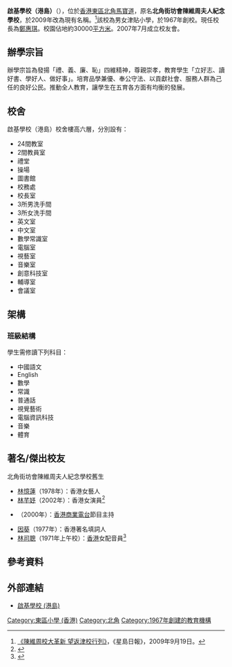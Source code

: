 {{Coord|22.2920414|114.2027799|source:GoogleMaps|display=title}}
{{Distinguish|啟基學校}}
{{Infobox School
| name = 啟基學校（港島）
| other_name = Chan's Creative School (Hong Kong Island)
| image = [[File:Chan's_Creative_School_(H.K.Island,_full_view_and_blue_sky).jpg|280px]]
| motto = 禮、義、廉、恥
| established = 1967年
| type = 男女津貼小學
| affiliation = 北角區街坊福利事務促進會
| district = [[東區_(香港)|東區]]
| grades = 小一至小六，共15班
| superintendent = 馬偉雄
| principal = [[鄭惠琪|鄭惠琪]]
| students = 
| athletics = 
| conference = 
| address = [[香港|香港]][[東區_(香港)|東區]][[北角|北角]]馬寶道82號
| tel = 2561 0821
| fax = 2561 0839
| mail = ccshki@ccshki.edu.hk
| website = http://www.ccshki.edu.hk/
}}

'''啟基學校（港島）'''（{{lang-en|Chan's Creative School (Hong Kong Island)}}），位於[[香港|香港]][[東區_(香港)|東區]][[北角|北角]][[馬寶道|馬寶道]]，原名'''北角街坊會陳維周夫人紀念學校'''，於2009年改為現有名稱。<ref>[http://hk.news.yahoo.com/article/090918/3/easr.html 《陳維周校大革新 望返津校行列》]{{dead link|date=2017年12月 |bot=InternetArchiveBot |fix-attempted=yes }}，《星島日報》，2009年9月19日。</ref>該校為男女津貼小學，於1967年創校。現任校長為[[鄭惠琪|鄭惠琪]]。校園佔地約30000[[平方米|平方米]]。2007年7月成立校友會。

== 辦學宗旨 ==
辦學宗旨為發揚「禮、義、廉、恥」四維精神，尊親崇孝，教育學生「立好志、讀好書、學好人、做好事」。培育品學兼優、奉公守法、以貢獻社會、服務人群為己任的良好公民。推動全人教育，讓學生在五育各方面有均衡的發展。

== 校舍 ==
啟基學校（港島）校舍樓高六層，分別設有：
* 24間教室
* 2間教員室
* 禮堂 	 
* 操場
* 圖書館
* 校務處
* 校長室
* 3所男洗手間
* 3所女洗手間
* 英文室
* 中文室
* 數學常識室
* 電腦室
* 視藝室
* 音樂室
* 創意科技室
* 輔導室
* 會議室

== 架構 ==
=== 班級結構 ===
學生需修讀下列科目：

*中國語文
*English
*數學
*常識
*普通話
*視覺藝術
*電腦資訊科技
*音樂
*體育

==著名/傑出校友==
;北角街坊會陳維周夫人紀念學校舊生
* [[林憶蓮|林憶蓮]]（1978年）：香港女藝人
* [[林芊妤|林芊妤]]（2002年）：香港女演員<ref name="林芊妤被誤會智商低捱藤條離家出走">{{Cite web |url=http://orientaldaily.on.cc/cnt/entertainment/20170722/00282_070.html |title=林芊妤被誤會智商低捱藤條離家出走，東方日報，2017-7-22 |accessdate=2019-02-16 |archive-date=2020-09-25 |archive-url=https://web.archive.org/web/20200925003351/https://orientaldaily.on.cc/cnt/entertainment/20170722/00282_070.html |dead-url=no }}</ref>
* {{link-yue|伍甄琪|伍甄琪}}（2000年）：[[香港商業電台|香港商業電台]]節目主持
* [[因葵|因葵]]（1977年）：香港著名填詞人
* [[林司聰|林司聰]]（1971年上午校）：[[香港|香港]]女配音員<ref>{{cite news |title=十一校畢業禮 陳維周夫人校 |url=https://mmis.hkpl.gov.hk/coverpage/-/coverpage/view?_coverpage_WAR_mmisportalportlet_hsf=%E7%95%A2%E6%A5%AD%E7%A6%AE&p_r_p_-1078056564_c=QF757YsWv59IJkls4ouG36igDgpbswGQ&_coverpage_WAR_mmisportalportlet_o=262&_coverpage_WAR_mmisportalportlet_actual_q=%28%20verbatim_dc.collection%3A%28%22Old%5C%20HK%5C%20Newspapers%22%29%20%29%20AND+%28%20%28%20allTermsMandatory%3A%28true%29%20OR+all_dc.title%3A%28%E7%95%A2%E6%A5%AD%E7%A6%AE%29%20OR+all_dc.creator%3A%28%E7%95%A2%E6%A5%AD%E7%A6%AE%29%20OR+all_dc.contributor%3A%28%E7%95%A2%E6%A5%AD%E7%A6%AE%29%20OR+all_dc.subject%3A%28%E7%95%A2%E6%A5%AD%E7%A6%AE%29%20OR+fulltext%3A%28%E7%95%A2%E6%A5%AD%E7%A6%AE%29%20OR+all_dc.description%3A%28%E7%95%A2%E6%A5%AD%E7%A6%AE%29%20%29%20%29&_coverpage_WAR_mmisportalportlet_sort_field=dc.publicationdate_bsort&_coverpage_WAR_mmisportalportlet_sort_order=asc&_coverpage_WAR_mmisportalportlet_filter=dc.publicationdate_dt%3A%5B1970-01-01T00%3A00%3A00Z+TO+1979-12-31T15%3A59%3A59Z%5D |page=13 |language= |publisher=華僑日報 |date=1971-07-31 |accessdate=2022-02-20 |quote= |archive-date=2022-02-20 |archive-url=https://web.archive.org/web/20220220180135/https://mmis.hkpl.gov.hk/coverpage/-/coverpage/view?_coverpage_WAR_mmisportalportlet_hsf=%E7%95%A2%E6%A5%AD%E7%A6%AE&p_r_p_-1078056564_c=QF757YsWv59IJkls4ouG36igDgpbswGQ&_coverpage_WAR_mmisportalportlet_o=262&_coverpage_WAR_mmisportalportlet_actual_q=(%20verbatim_dc.collection:(%22Old%5C%20HK%5C%20Newspapers%22)%20)%20AND+(%20(%20allTermsMandatory:(true)%20OR+all_dc.title:(%E7%95%A2%E6%A5%AD%E7%A6%AE)%20OR+all_dc.creator:(%E7%95%A2%E6%A5%AD%E7%A6%AE)%20OR+all_dc.contributor:(%E7%95%A2%E6%A5%AD%E7%A6%AE)%20OR+all_dc.subject:(%E7%95%A2%E6%A5%AD%E7%A6%AE)%20OR+fulltext:(%E7%95%A2%E6%A5%AD%E7%A6%AE)%20OR+all_dc.description:(%E7%95%A2%E6%A5%AD%E7%A6%AE)%20)%20)&_coverpage_WAR_mmisportalportlet_sort_field=dc.publicationdate_bsort&_coverpage_WAR_mmisportalportlet_sort_order=asc&_coverpage_WAR_mmisportalportlet_filter=dc.publicationdate_dt:%5B1970-01-01T00:00:00Z+TO+1979-12-31T15:59:59Z%5D |dead-url=no }}</ref>

== 參考資料 ==
{{reflist}}

== 外部連結 ==
*[http://www.ccshki.edu.hk 啟基學校 (港島)]{{Wayback|url=http://www.ccshki.edu.hk/ |date=20201110134541 }}
[[Category:東區小學_(香港)|Category:東區小學 (香港)]]
[[Category:北角|Category:北角]]
[[Category:1967年創建的教育機構|Category:1967年創建的教育機構]]
